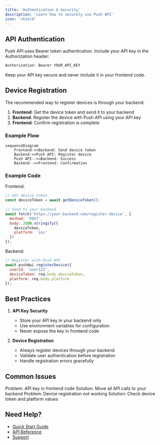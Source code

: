 ```yaml
---
title: 'Authentication & Security'
description: 'Learn how to securely use Push API'
icon: 'shield'
---
```


## API Authentication

Push API uses Bearer token authentication. Include your API key in the Authorization header:

```bash
Authorization: Bearer YOUR_API_KEY
```

<Note>
  Keep your API key secure and never include it in your frontend code.
</Note>

## Device Registration

The recommended way to register devices is through your backend:

1. **Frontend**: Get the device token and send it to your backend
2. **Backend**: Register the device with Push API using your API key
3. **Frontend**: Confirm registration is complete

### Example Flow

```mermaid
sequenceDiagram
    Frontend->>Backend: Send device token
    Backend->>Push API: Register device
    Push API-->>Backend: Success
    Backend-->>Frontend: Confirmation
```

### Example Code

Frontend:
```javascript
// Get device token
const deviceToken = await getDeviceToken();
   
// Send to your backend
await fetch('https://your-backend.com/register-device', {
  method: 'POST',
  body: JSON.stringify({
    deviceToken,
    platform: 'ios'
  })
});
```

Backend:
```javascript
// Register with Push API
await pushApi.registerDevice({
  userId: 'user123',
  deviceToken: req.body.deviceToken,
  platform: req.body.platform
});
```

## Best Practices

1. **API Key Security**
   - Store your API key in your backend only
   - Use environment variables for configuration
   - Never expose the key in frontend code

2. **Device Registration**
   - Always register devices through your backend
   - Validate user authentication before registration
   - Handle registration errors gracefully

## Common Issues

<AccordionGroup>
  <Accordion title="API Key Exposure" icon="exclamation-triangle">
    Problem: API key in frontend code
    Solution: Move all API calls to your backend
  </Accordion>

  <Accordion title="Registration Failures" icon="exclamation-triangle">
    Problem: Device registration not working
    Solution: Check device token and platform values
  </Accordion>
</AccordionGroup>

## Need Help?

- [Quick Start Guide](/api-reference/quickstart)
- [API Reference](/api-reference)
- [Support](mailto:support@push.com) 